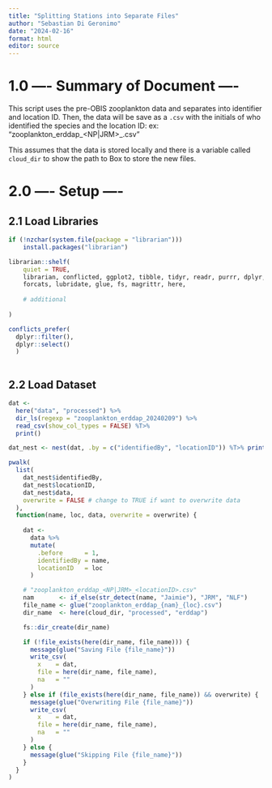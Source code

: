 ```yaml
---
title: "Splitting Stations into Separate Files"
author: "Sebastian Di Geronimo"
date: "2024-02-16"
format: html
editor: source
---
```


# 1.0 ---- Summary of Document ----

This script uses the pre-OBIS zooplankton data and separates into identifier and
location ID. Then, the data will be save as a `.csv` with the initials of who 
identified the species and the location ID:
ex: "zooplankton_erddap_<NP|JRM>_<locationID>.csv"


This assumes that the data is stored locally and there is a variable called 
`cloud_dir` to show the path to Box to store the new files.

# 2.0 ---- Setup ----


## 2.1 Load Libraries

```r
if (!nzchar(system.file(package = "librarian"))) 
    install.packages("librarian")

librarian::shelf(
    quiet = TRUE,
    librarian, conflicted, ggplot2, tibble, tidyr, readr, purrr, dplyr, stringr,
    forcats, lubridate, glue, fs, magrittr, here,
    
    # additional
    
)

conflicts_prefer(
  dplyr::filter(), 
  dplyr::select()
  )
  

```

## 2.2 Load Dataset

```r
dat <-   
  here("data", "processed") %>%
  dir_ls(regexp = "zooplankton_erddap_20240209") %>%
  read_csv(show_col_types = FALSE) %T>% 
  print()

dat_nest <- nest(dat, .by = c("identifiedBy", "locationID")) %T>% print()

pwalk(
  list(
    dat_nest$identifiedBy,
    dat_nest$locationID,
    dat_nest$data,
    overwrite = FALSE # change to TRUE if want to overwrite data
  ),
  function(name, loc, data, overwrite = overwrite) {
    
    dat <-
      data %>%
      mutate(
        .before      = 1,
        identifiedBy = name,
        locationID   = loc
      )

    # "zooplankton_erddap_<NP|JRM>_<locationID>.csv"
    nam       <- if_else(str_detect(name, "Jaimie"), "JRM", "NLF")
    file_name <- glue("zooplankton_erddap_{nam}_{loc}.csv")
    dir_name  <- here(cloud_dir, "processed", "erddap")

    fs::dir_create(dir_name)

    if (!file_exists(here(dir_name, file_name))) {
      message(glue("Saving File {file_name}"))
      write_csv(
        x    = dat,
        file = here(dir_name, file_name),
        na   = ""
      )
    } else if (file_exists(here(dir_name, file_name)) && overwrite) {
      message(glue("Overwriting File {file_name}"))
      write_csv(
        x    = dat,
        file = here(dir_name, file_name),
        na   = ""
      )
    } else {
      message(glue("Skipping File {file_name}"))
    }
  }
)



```

